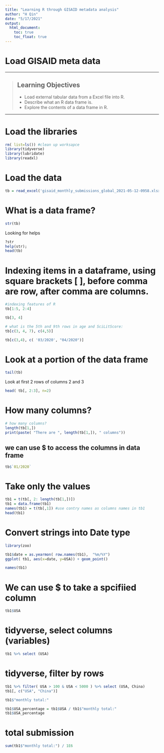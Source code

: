 ```yaml
---
title: "Learning R through GISAID metadata analysis"
author: "H Qin"
date: "5/17/2021"
output:
  html_document: 
    toc: true
    toc_float: true
---
```



# Load GISAID meta data


------------

> ## Learning Objectives
>
> * Load external tabular data from a Excel file into R.
> * Describe what an R data frame is.
> * Explore the contents of a data frame in R.

------------

# Load the libraries

```r
rm( list=ls()) #clean up worksapce
library(tidyverse)
library(lubridate)
library(readxl)
```

# Load the data

```r
tb = read_excel('gisaid_monthly_submissions_global_2021-05-12-0958.xlsx')
```

#  What is a data frame? 

```r
str(tb)
```

Looking for helps
```r
?str
help(str);
head(tb)
```

# Indexing items in a dataframe, using square brackets [ ], before comma are row, after comma are columns. 


```r
#indexing features of R
tb[1:5, 2:4]
```
```r
tb[3, 4]
```

```r
# what is the 5th and 9th rows in age and SciLitScore: 
tb[c(3, 4, 7), c(4,5)]
```

```r
tb[c(3,4), c( '03/2020', "04/2020")]
```

# Look at a portion of the data frame
```r
tail(tb)
```

Look at first 2 rows of columns 2 and 3
```r
head( tb[, 2:3], n=2)
```

# How many columns? 

```r
# how many columns? 
length(tb[1,])
print(paste( "There are ", length(tb[1,]), " columns"))
```

## we can use $ to access the columns in data frame

```r
tb$`01/2020`
```

# Take only the values
```r
tb1 = t(tb[, 2: length(tb[1,])])
tb1 = data.frame(tb1)
names(tb1) = t(tb[,1]) #use contry names as columns names in tb1
head(tb1)
```

# Convert strings into Date type
```r
library(zoo)

```

```r
tb1$date = as.yearmon( row.names(tb1),  "%m/%Y")
ggplot( tb1, aes(x=date, y=USA)) + geom_point()
```

```r
names(tb1)
```

# We can use $ to take a spcifiied column

```r
tb1$USA
```

# tidyverse, select columns (variables)

```r
tb1 %>% select (USA)
```

# tidyverse, filter by rows
```r
tb1 %>% filter( USA > 100 & USA < 5000 ) %>% select (USA, China)
tb1[, c("USA", "China")]
```
```r
tb1$"monthly total:"
```

```r
tb1$USA_percentage = tb1$USA / tb1$"monthly total:"
tb1$USA_percentage
```

# total submission 
```r
sum(tb1$"monthly total:") / 1E6
```

